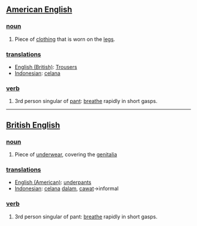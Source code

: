 ==[[American English]]==

===[[noun]]===
#Piece of [[clothing]] that is worn on the [[legs]].

===[[translation]]s===
*[[English (British)]]: [[Trousers]]
*[[Indonesian]]: [[celana]]

===[[verb]]===
#3rd person singular of [[pant]]: [[breathe]] rapidly in short gasps.

----

==[[British English]]==

===[[noun]]===
#Piece of [[underwear]], covering the [[genitalia]]

===[[translation]]s===
*[[English (American)]]: [[underpants]]
*[[Indonesian]]: [[celana]] [[dalam]], [[cawat]]→informal

===[[verb]]===
#3rd person singular of pant: [[breathe]] rapidly in short gasps.